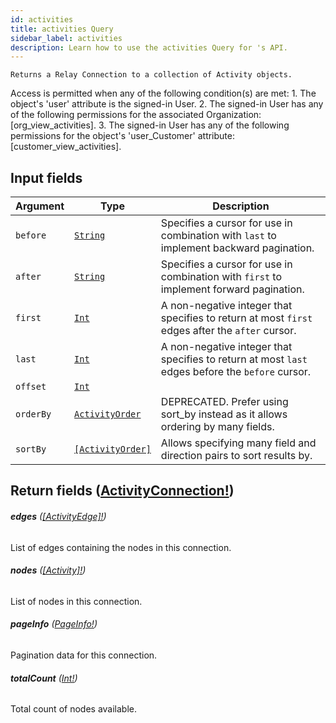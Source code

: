 ```yaml
---
id: activities
title: activities Query
sidebar_label: activities
description: Learn how to use the activities Query for 's API.
---
```


    Returns a Relay Connection to a collection of Activity objects.

Access is permitted when any of the following condition(s) are met: 1. The object's 'user' attribute is the signed-in User. 2. The signed-in User has any of the following permissions for the associated Organization: [org_view_activities]. 3. The signed-in User has any of the following permissions for the object's 'user_Customer' attribute: [customer_view_activities].

## Input fields

| Argument  | Type                                                           | Description                                                                                      |
| --------- | -------------------------------------------------------------- | ------------------------------------------------------------------------------------------------ |
| `before`  | [`String`](api/schema/scalar/String.mdx)                       | Specifies a cursor for use in combination with `last` to implement backward pagination.          |
| `after`   | [`String`](api/schema/scalar/String.mdx)                       | Specifies a cursor for use in combination with `first` to implement forward pagination.          |
| `first`   | [`Int`](api/schema/scalar/Int.mdx)                             | A non-negative integer that specifies to return at most `first` edges after the `after` cursor.  |
| `last`    | [`Int`](api/schema/scalar/Int.mdx)                             | A non-negative integer that specifies to return at most `last` edges before the `before` cursor. |
| `offset`  | [`Int`](api/schema/scalar/Int.mdx)                             |                                                                                                  |
| `orderBy` | [`ActivityOrder`](api/schema/input_object/ActivityOrder.mdx)   | DEPRECATED. Prefer using sort_by instead as it allows ordering by many fields.                   |
| `sortBy`  | [`[ActivityOrder]`](api/schema/input_object/ActivityOrder.mdx) | Allows specifying many field and direction pairs to sort results by.                             |

## Return fields ([ActivityConnection!](api/schema/object/ActivityConnection.mdx))

###### <b>edges</b> ([[ActivityEdge]!](api/schema/object/ActivityEdge.mdx))

List of edges containing the nodes in this connection.

###### <b>nodes</b> ([[Activity]!](api/schema/object/Activity.mdx))

List of nodes in this connection.

###### <b>pageInfo</b> ([PageInfo!](api/schema/object/PageInfo.mdx))

Pagination data for this connection.

###### <b>totalCount</b> ([Int!](api/schema/scalar/Int.mdx))

Total count of nodes available.
